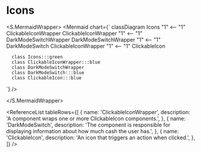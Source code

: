 

<Meta title="ApplicationModel/Components/Pages/GameMenu/Header/Icons/docs" />

# Icons

<ComponentInfoTable
  name="Icons"
  description="The component displays a list of icons."
  source="components/pages/game-menu/header/icons"
/>

<S.MermaidWrapper>
<Mermaid
  chart={`
     classDiagram
      Icons "1" <-- "1" ClickableIconWrapper
      ClickableIconWrapper "1" <-- "1" DarkModeSwitchWrapper
      DarkModeSwitchWrapper "1" <-- "1" DarkModeSwitch
      ClickableIconWrapper "1" <-- "1" ClickableIcon

      class Icons:::green
      class ClickableIconWrapper:::blue
      class DarkModeSwitchWrapper
      class DarkModeSwitch:::blue
      class ClickableIcon:::blue

`}
/>

</S.MermaidWrapper>

<ReferenceList
  tableRows={[
    {
      name: 'ClickableIconWrapper',
      description: 'A component wraps one or more ClickableIcon components.',
    },
    {
      name: 'DarkModeSwitch',
      description:
        'The component is responsible for displaying information about how much cash the user has.',
    },
    {
      name: 'ClickableIcon',
      description: 'An icon that triggers an action when clicked.',
    },
  ]}
/>
